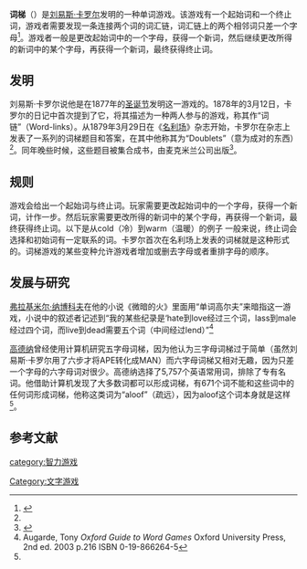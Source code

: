 '''词梯'''（{{lang-en|'''Word ladder'''}}）是[[刘易斯·卡罗尔|刘易斯·卡罗尔]]发明的一种单词游戏。该游戏有一个起始词和一个终止词，游戏者需要发现一条连接两个词的词汇链，词汇链上的两个相邻词只差一个字母<ref name=Edge>{{cite book|title=The Edge of the Universe: Celebrating Ten Years of Math Horizons|url=https://archive.org/details/edgeofuniversece0000unse|author=Deanna Haunsperger, Stephen Kennedy|publisher=[[Mathematical_Association_of_America|Mathematical Association of America]]|page=[https://archive.org/details/edgeofuniversece0000unse/page/22 22]|date=July 31, 2006|isbn=0-88385-555-0}}</ref>。游戏者一般是更改起始词中的一个字母，获得一个新词，然后继续更改所得的新词中的某个字母，再获得一个新词，最终获得终止词。

==发明==
刘易斯·卡罗尔说他是在1877年的[[圣诞节|圣诞节]]发明这一游戏的。1878年的3月12日，卡罗尔的日记中首次提到了它，将其描述为一种两人参与的游戏，称其作“词链”（Word-links）。从1879年3月29日在《[[名利场|名利场]]》杂志开始，卡罗尔在杂志上发表了一系列的词梯题目和答案，在其中他称其为“Doublets”（意为成对的东西）<ref name=Edge/>。同年晚些时候，这些题目被集合成书，由麦克米兰公司出版<ref name=CarrollBook>{{cite book|url=http://books.google.com/books/download/Doublets_a_word_puzzle_by_Lewis_Carroll.pdf?id=JkQCAAAAQAAJ&output=pdf&sig=ACfU3U3eVx_t72A-UNMVnjHWRFF2t4L65Q|title=Doublets, a word-puzzle, by Lewis Carroll|author=Charles Lutwidge Dodgson|publisher=[[Macmillan_Publishers|Macmillan and Co]]|year=1879|authorlink=Lewis Carroll}}</ref>。

==规则==
游戏会给出一个起始词与终止词。玩家需要更改起始词中的一个字母，获得一个新词，计作一步。然后玩家需要更改所得的新词中的某个字母，再获得一个新词，最终获得终止词。以下是从cold（冷）到warm（温暖）的例子
{{quotation|COLD → CO'''R'''D → C'''A'''RD → '''W'''ARD → WAR'''M'''}}
{{quotation|COLD → CO'''R'''D → COR'''M''' → '''W'''ORM → W'''A'''RM}}
{{quotation|COLD → '''W'''OLD → WO'''R'''D → W'''A'''RD → WAR'''M'''}}
一般来说，终止词会选择和初始词有一定联系的词。卡罗尔首次在名利场上发表的词梯就是这种形式的。词梯游戏的某些变种允许游戏者增加或删去字母或者重排字母的顺序。

==发展与研究==
[[弗拉基米尔·纳博科夫|弗拉基米尔·纳博科夫]]在他的小说《微暗的火》里面用“单词高尔夫”来暗指这一游戏，小说中的叙述者记述到“我的某些纪录是‘hate到love经过三个词，lass到male经过四个词，而live到dead需要五个词（中间经过lend）”<ref name=Oxford>Augarde, Tony ''Oxford Guide to Word Games'' Oxford University Press, 2nd ed. 2003 p.216 ISBN 0-19-866264-5</ref>

[[高德纳|高德纳]]曾经使用计算机研究五字母词梯，因为他认为三字母词梯过于简单（虽然刘易斯·卡罗尔用了六步才将APE转化成MAN）而六字母词梯又相对无趣，因为只差一个字母的六字母词对很少。高德纳选择了5,757个英语常用词，排除了专有名词。他借助计算机发现了大多数词都可以形成词梯，有671个词不能和这些词中的任何词形成词梯，他称这类词为“aloof”（疏远），因为aloof这个词本身就是这样<ref name=Edge/>。

==参考文献==
<references/>

[[category:智力游戏|category:智力游戏]]
[[Category:文字游戏|Category:文字游戏]]